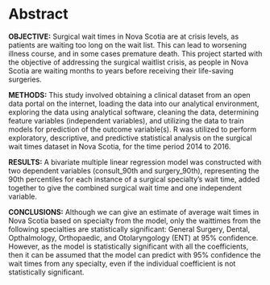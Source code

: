 # Abstract
**OBJECTIVE:** Surgical wait times in Nova Scotia are at crisis levels, as patients are waiting too long on the wait list. This can lead to worsening illness course, and in some cases premature death. This project started with the objective of addressing the surgical waitlist crisis, as people in Nova Scotia are waiting months to years before receiving their life-saving surgeries. \newline

**METHODS:** This study involved obtaining a clinical dataset from an open data portal on the internet, loading the data into our analytical environment, exploring the data using analytical software, cleaning the data, determining feature variables (independent variables), and utilizing the data to train models for prediction of the outcome variable(s). R was utilized to perform exploratory, descriptive, and predictive statistical analysis on the surgical wait times dataset in Nova Scotia, for the time period 2014 to 2016. \newline

**RESULTS:** A bivariate multiple linear regression model was constructed with two dependent variables (consult_90th and surgery_90th), representing the 90th percentiles for each instance of a surgical specialty’s wait time, added together to give the combined surgical wait time and one independent variable. \newline

**CONCLUSIONS:** Although we can give an estimate of average wait times in Nova Scotia based on specialty from the model, only the waittimes from the following specialties are statistically significant: General Surgery, Dental, Opthalmology, Orthopaedic, and Otolaryngology (ENT) at 95% confidence. However, as the model is statistically significant with all the coefficients, then it can be assumed that the model can predict with 95% confidence the wait times from any specialty, even if the individual coefficient is not statistically significant.
